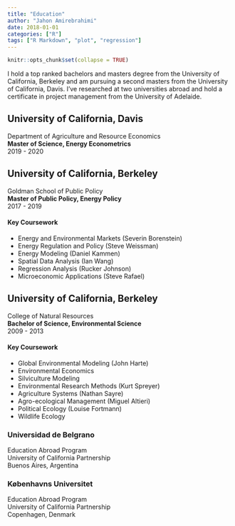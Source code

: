 ```yaml
---
title: "Education"
author: "Jahon Amirebrahimi"
date: 2018-01-01
categories: ["R"]
tags: ["R Markdown", "plot", "regression"]
---
```


```r
knitr::opts_chunk$set(collapse = TRUE)
```

I hold a top ranked bachelors and masters degree from the University of California, Berkeley and am pursuing a second masters from the University of California, Davis. I've researched at two universities abroad and hold a certificate in project management from the University of Adelaide.

## University of California, Davis
Department of Agriculture and Resource Economics  
**Master of Science, Energy Econometrics**  
2019 - 2020

## University of California, Berkeley
Goldman School of Public Policy  
**Master of Public Policy, Energy Policy**  
2017 - 2019  

#### Key Coursework
* Energy and Environmental Markets (Severin Borenstein)
* Energy Regulation and Policy (Steve Weissman)
* Energy Modeling (Daniel Kammen)
* Spatial Data Analysis (Ian Wang)
* Regression Analysis (Rucker Johnson)
* Microeconomic Applications (Steve Rafael)

## University of California, Berkeley
College of Natural Resources  
**Bachelor of Science, Environmental Science**   
2009 - 2013  

#### Key Coursework
* Global Environmental Modeling (John Harte)
* Environmental Economics 
* Silviculture Modeling
* Environmental Research Methods (Kurt Spreyer)
* Agriculture Systems (Nathan Sayre)
* Agro-ecological Management (Miguel Altieri)
* Political Ecology (Louise Fortmann)
* Wildlife Ecology

### Universidad de Belgrano
Education Abroad Program  
University of California Partnership  
Buenos Aires, Argentina  

### Københavns Universitet
Education Abroad Program  
University of California Partnership  
Copenhagen, Denmark  